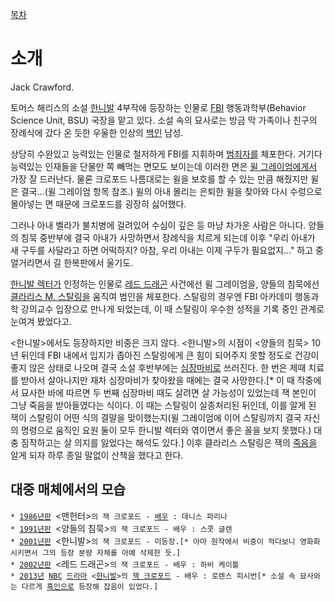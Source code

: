 [[목차]]

= 소개 =
Jack Crawford.

토머스 해리스의 소설 [[한니발#s-3|한니발]] 4부작에 등장하는 인물로 [[FBI]] 행동과학부(Behavior Science Unit, BSU) 국장을 맡고 있다. 소설 속의 묘사로는 방금 막 가족이나 친구의 장례식에 갔다 온 듯한 우울한 인상의 [[백인]] 남성.

상당히 수완있고 능력있는 인물로 철저하게 FBI를 지휘하며 [[범죄자]]를 체포한다. 거기다 능력있는 인재들을 단물만 쪽 빼먹는 면모도 보이는데 이러한 면은 [[윌 그레이엄]]에게서 가장 잘 드러난다. 물론 크로포드 나름대로는 윌을 보호를 할 수 있는 만큼 해줬지만 윌은 결국...(윌 그레이엄 항목 참조.) 윌의 아내 몰리는 은퇴한 윌을 찾아와 다시 수렁으로 몰아넣는 면 때문에 크로포드를 굉장히 싫어했다.

그러나 아내 벨라가 불치병에 걸려있어 수심이 깊은 등 마냥 차가운 사람은 아니다. 양들의 침묵 중반부에 결국 아내가 사망하면서 장례식을 치르게 되는데 이후 "우리 아내가 새 구두를 사달라고 하면 어떡하지? 아참, 우리 아내는 이제 구두가 필요없지..." 하고 중얼거리면서 길 한복판에서 울기도.

[[한니발 렉터]]가 인정하는 인물로 [[레드 드래곤(소설)|레드 드래곤]] 사건에선 윌 그레이엄을, 양들의 침묵에선 [[클라리스 M. 스탈링]]을 움직여 범인을 체포한다. 스탈링의 경우엔 FBI 아카데미 행동과학 강의교수 입장으로 만나게 되었는데, 이 때 스탈링이 우수한 성적을 기록 중인 관계로 눈여겨 봤었다고.  

<한니발>에서도 등장하지만 비중은 크지 않다. <한니발>의 시점이 <양들의 침묵> 10년 뒤인데 FBI 내에서 입지가 좁아진 스탈링에게 큰 힘이 되어주지 못할 정도로 건강이 좋지 않은 상태로 나오며 결국 소설 후반부에는 [[심장마비]]로 쓰러진다. 한 번은 제때 치료를 받아서 살아나지만 재차 심장마비가 찾아왔을 때에는 결국 사망한다.[* 이 때 작중에서 묘사한 바에 따르면 두 번째 심장마비 때도 살려면 살 가능성이 있었는데 잭 본인이 그냥 죽음을 받아들였다는 식이다. 이 때는 스탈링이 실종처리된 뒤인데, 이를 알게 된 잭이 스탈링이 어떤 식의 결말을 맞이했는지(윌 그레이엄에 이어 스탈링까지 결국 자신의 명령으로 움직인 요원 둘이 모두 한니발 렉터와 엮이면서 좋은 꼴을 보지 못했다.) 대충 짐작하고는 살 의지를 잃었다는 해석도 있다.] 이후 클라리스 스탈링은 잭의 [[죽음]]을 알게 되자 하루 종일 말없이 산책을 했다고 한다. 

== 대중 매체에서의 모습 ==
 * [[1986년]]판 <맨헌터>의 잭 크로포드 - [[배우]] : 데니스 파리나
 * [[1991년]]판 <양들의 침묵>의 잭 크로포드 - 배우 : 스콧 글렌
 * [[2001년]]판 <한니발>의 잭 크로포드 - 미등장.[* 아마 원작에서 비중이 적다보니 영화화시키면서 그의 등장 분량 자체를 아예 삭제한 듯.]
 * [[2002년]]판 <레드 드래곤>의 잭 크로포드 - 배우 : 하비 케이틀
 * [[2013년]] [[NBC]] [[드라마]] <[[한니발(드라마)|한니발]]>의 [[잭 크로포드(한니발)|잭 크로포드]] - 배우 : 로렌스 피시번[* 소설 속 묘사와는 다르게 [[흑인]]으로 등장해 잡음이 있었다.]
